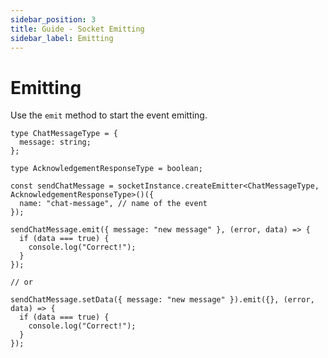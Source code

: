 ```yaml
---
sidebar_position: 3
title: Guide - Socket Emitting
sidebar_label: Emitting
---
```


# Emitting

Use the `emit` method to start the event emitting.

```tsx
type ChatMessageType = {
  message: string;
};

type AcknowledgementResponseType = boolean;

const sendChatMessage = socketInstance.createEmitter<ChatMessageType, AcknowledgementResponseType>()({
  name: "chat-message", // name of the event
});

sendChatMessage.emit({ message: "new message" }, (error, data) => {
  if (data === true) {
    console.log("Correct!");
  }
});

// or

sendChatMessage.setData({ message: "new message" }).emit({}, (error, data) => {
  if (data === true) {
    console.log("Correct!");
  }
});
```
